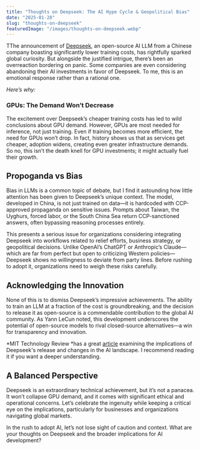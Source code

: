 ```yaml
---
title: "Thoughts on Deepseek: The AI Hype Cycle & Geopolitical Bias"
date: "2025-01-28"
slug: "thoughts-on-deepseek"
featuredImage: "/images/thoughts-on-deepseek.webp"
---
```

TThe announcement of [Deepseek](https://api-docs.deepseek.com/news/news250120), an open-source AI LLM from a Chinese company boasting significantly lower training costs, has rightfully sparked global curiosity. But alongside the justified intrigue, there’s been an overreaction bordering on panic. Some companies are even considering abandoning their AI investments in favor of Deepseek. To me, this is an emotional response rather than a rational one.

*Here’s why:*

### GPUs: The Demand Won’t Decrease

The excitement over Deepseek’s cheaper training costs has led to wild conclusions about GPU demand. However, GPUs are most needed for inference, not just training. Even if training becomes more efficient, the need for GPUs won’t drop. In fact, history shows us that as services get cheaper, adoption widens, creating even greater infrastructure demands. So no, this isn’t the death knell for GPU investments; it might actually fuel their growth.

## Propoganda vs Bias

Bias in LLMs is a common topic of debate, but I find it astounding how little attention has been given to Deepseek’s unique context. The model, developed in China, is not just trained on data—it is hardcoded with CCP-approved propaganda on sensitive issues. Prompts about Taiwan, the Uyghurs, forced labor, or the South China Sea return CCP-sanctioned answers, often bypassing reasoning processes entirely.

This presents a serious issue for organizations considering integrating Deepseek into workflows related to relief efforts, business strategy, or geopolitical decisions. Unlike OpenAI’s ChatGPT or Anthropic’s Claude—which are far from perfect but open to criticizing Western policies—Deepseek shows no willingness to deviate from party lines. Before rushing to adopt it, organizations need to weigh these risks carefully.

## Acknowledging the Innovation

None of this is to dismiss Deepseek’s impressive achievements. The ability to train an LLM at a fraction of the cost is groundbreaking, and the decision to release it as open-source is a commendable contribution to the global AI community. As Yann LeCun noted, this development underscores the potential of open-source models to rival closed-source alternatives—a win for transparency and innovation.

*MIT Technology Review *has a great [article](https://www.technologyreview.com/2025/01/31/1110740/how-deepseek-ripped-up-the-ai-playbook-and-why-everyones-going-to-follow-it/) examining the implications of Deepseek's release and changes in the AI landscape. I recommend reading it if you want a deeper understanding.

## A Balanced Perspective

Deepseek is an extraordinary technical achievement, but it’s not a panacea. It won’t collapse GPU demand, and it comes with significant ethical and operational concerns. Let’s celebrate the ingenuity while keeping a critical eye on the implications, particularly for businesses and organizations navigating global markets.

In the rush to adopt AI, let’s not lose sight of caution and context. What are your thoughts on Deepseek and the broader implications for AI development?
